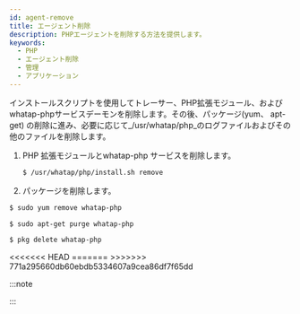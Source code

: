 ```yaml
---
id: agent-remove
title: エージェント削除
description: PHPエージェントを削除する方法を提供します。
keywords:
  - PHP
  - エージェント削除
  - 管理
  - アプリケーション
---
```



インストールスクリプトを使用してトレーサー、PHP拡張モジュール、およびwhatap-phpサービスデーモンを削除します。その後、パッケージ(yum、 apt-get) の削除に進み、必要に応じて_/usr/whatap/php_のログファイルおよびその他のファイルを削除します。

1. PHP 拡張モジュールとwhatap-php サービスを削除します。

   ```bash
   $ /usr/whatap/php/install.sh remove
   ```

2. パッケージを削除します。

 <Tabs>
 <TabItem value="rdct" label="Red Hat/CentOS" default>

   ```bash
   $ sudo yum remove whatap-php
   ```

 </TabItem>
 <TabItem value="dbub" label="Debian/Ubuntu">

   ```bash
   $ sudo apt-get purge whatap-php
   ```

 </TabItem>
 <TabItem value="frbsd" label="FreeBSD">

   ```bash
   $ pkg delete whatap-php
   ```

 </TabItem>
<<<<<<< HEAD
   </Tabs>
=======
 </Tabs>
>>>>>>> 771a295660db60ebdb5334607a9cea86df7f65dd

:::note


<Phprestartapache />

:::
